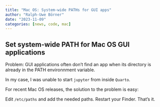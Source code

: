 ```yaml
---
title: "Mac OS: System-wide PATHs for GUI apps"
author: "Ralph-Uwe Börner"
date: "2023-11-09"
categories: [news, code, mac]
---
```

## Set system-wide PATH for Mac OS GUI applications

Problem: GUI applications often don't find an app when its directory is already in the PATH environnment variable.

In my case, I was unable to start `jupyter` from inside `Quarto`.

For recent Mac OS releases, the solution to the problem is easy:

Edit `/etc/paths` and add the needed paths. Restart your Finder. That's it.
